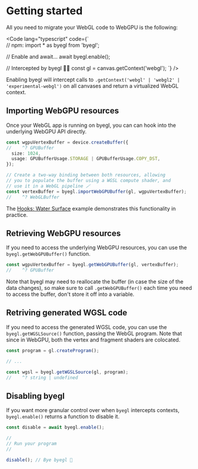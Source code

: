 
# Getting started

All you need to migrate your WebGL code to WebGPU is the following:

<Code lang="typescript" code={`\
// npm: import * as byegl from 'byegl';

// Enable and await...
await byegl.enable();

// Intercepted by byegl 🥯🐶
const gl = canvas.getContext('webgl');
`} />

Enabling byegl will intercept calls to `.getContext('webgl' | 'webgl2' | 'experimental-webgl')` on all canvases and return
a virtualized WebGL context.

## Importing WebGPU resources

Once your WebGL app is running on byegl, you can can hook into the underlying WebGPU API directly.

```ts
const wgpuVertexBuffer = device.createBuffer({
//    ^? GPUBuffer
  size: 1024,
  usage: GPUBufferUsage.STORAGE | GPUBufferUsage.COPY_DST,
});

// Create a two-way binding between both resources, allowing
// you to populate the buffer using a WGSL compute shader, and
// use it in a WebGL pipeline 🪄
const vertexBuffer = byegl.importWebGPUBuffer(gl, wgpuVertexBuffer);
//    ^? WebGLBuffer
```

The [Hooks: Water Surface](/byegl/examples#hooks/water-surface) example demonstrates this functionality in practice.

## Retrieving WebGPU resources

If you need to access the underlying WebGPU resources, you can use the `byegl.getWebGPUBuffer()` function.

```ts
const wgpuVertexBuffer = byegl.getWebGPUBuffer(gl, vertexBuffer);
//    ^? GPUBuffer
```

Note that byegl may need to reallocate the buffer (in case the size of the data changes), so make sure to
call `.getWebGPUBuffer()` each time you need to access the buffer, don't store it off into a variable.

## Retriving generated WGSL code

If you need to access the generated WGSL code, you can use the `byegl.getWGSLSource()` function, passing
the WebGL program. Note that since in WebGPU, both the vertex and fragment shaders are colocated.

```ts
const program = gl.createProgram();

// ...

const wgsl = byegl.getWGSLSource(gl, program);
//    ^? string | undefined
```

## Disabling byegl

If you want more granular control over when `byegl` intercepts contexts, `byegl.enable()` returns a function to disable it.

```ts
const disable = await byegl.enable();

//
// Run your program
//

disable(); // Bye byegl 👋
```

